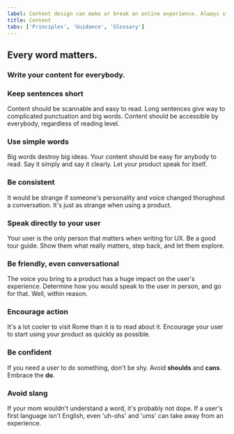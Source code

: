 ```yaml
---
label: Content design can make or break an online experience. Always strive for writing that is clear, concise, and on-brand.
title: Content
tabs: ['Principles', 'Guidance', 'Glossary']
---
```


## Every word matters.

### Write your content for everybody.

### Keep sentences short

Content should be scannable and easy to read. Long sentences give way to complicated punctuation and big words. Content should be accessible by everybody, regardless of reading level.

### Use simple words

Big words destroy big ideas. Your content should be easy for anybody to read. Say it simply and say it clearly. Let your product speak for itself.

### Be consistent

It would be strange if someone's personality and voice changed thorughout a conversation. It's just as strange when using a product.

### Speak directly to your user

Your user is the only person that matters when writing for UX. Be a good tour guide. Show them what really matters, step back, and let them explore.

### Be friendly, even conversational

The voice you bring to a product has a huge impact on the user's experience. Determine how you would speak to the user in person, and go for that. Well, within reason.

### Encourage action

It's a lot cooler to visit Rome than it is to read about it. Encourage your user to start using your product as quickly as possible.

### Be confident

If you need a user to do something, don't be shy. Avoid **shoulds** and **cans**. Embrace the **do**.

### Avoid slang

If your mom wouldn't understand a word, it's probably not dope. If a user's first language isn't English, even 'uh-ohs' and 'ums' can take away from an experience.


### 